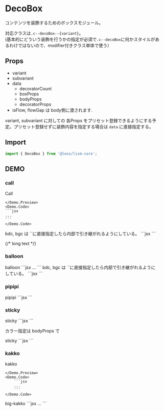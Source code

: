 


# DecoBox

コンテンツを装飾するためのボックスモジュール。

対応クラスは`.c--decoBox--{variant}`。  
(基本的にどういう装飾を行うかの指定が必須で`.c--decoBox`に何かスタイルがあるわけではないので、modifier付きクラス単体で使う）


## Props

- variant
- subvariant
- data
	- decoratorCount
	- boxProps
	- bodyProps
	- decoratorProps
- isFlow, flowGap は body側に渡されます.


variant, subvariant に対しての 各Props をプリセット登録できるようにする予定。プリセット登録せずに装飾内容を指定する場合は `data` に直接指定する。

## Import

```js
import { DecoBox } from '@loos/lism-core';
```

## DEMO


### call
<Demo>
	<Demo.Title>Call</Demo.Title>
	<Demo.Preview resize p={20}>
		<DecoBox variant='call' subvariant='left'>
			<DammyText />
		</DecoBox>
		<DecoBox variant='call' subvariant='right'>
			<DammyText />
		</DecoBox>
		<DecoBox variant='call' subvariant='top'>
			<DammyText />
		</DecoBox>
		<DecoBox variant='call' subvariant='bottom'>
			<DammyText />
		</DecoBox>
	
	</Demo.Preview>
	<Demo.Code>
	```jsx
	...
	```
	</Demo.Code>
</Demo>


<Demo>
	<Demo.Title>bdc, bgc は `<DecoBox>`に直接指定したら内部で引き継がれるようにしている。</Demo.Title>
	<Demo.Preview resize p={20}>
		<DecoBox
			variant='call'
			subvariant='left'
			bdc="red"
		>
			<DammyText />
		</DecoBox>
	</Demo.Preview>
	<Demo.Code>
		```jsx
		<DecoBox
			variant='call'
			subvariant='right'
			data={{ decoratorProps: { bdc: 'red' } }}
		>
			<DammyText />
		</DecoBox>
		```
	</Demo.Code>
</Demo>

{/* long text
<DecoBox variant='call' subvariant='left'>
	<DammyText length="l" />
</DecoBox>
<DecoBox variant='call' subvariant='top'>
	<DammyText length="l" />
</DecoBox> */}



### balloon

<Demo>
	<Demo.Title>balloon</Demo.Title>
	<Demo.Preview resize p={20}>
		<DecoBox variant='balloon' subvariant='left'>
			<DammyText />
		</DecoBox>
		<DecoBox variant='balloon' subvariant='right'>
			<DammyText />
		</DecoBox>
		<DecoBox variant='balloon' subvariant='top'>
			<DammyText />
		</DecoBox>
		<DecoBox variant='balloon' subvariant='bottom'>
			<DammyText />
		</DecoBox>
		<DecoBox variant='balloon' subvariant='top-start'>
			<DammyText />
		</DecoBox>
		<DecoBox variant='balloon' subvariant='bottom-start'>
			<DammyText />
		</DecoBox>
	</Demo.Preview>
	<Demo.Code>
		```jsx
		...
		```
	</Demo.Code>
</Demo>

<Demo>
	<Demo.Title>bdc, bgc は `<DecoBox>`に直接指定したら内部で引き継がれるようにしている。</Demo.Title>
	<Demo.Preview resize p={20}>
		<DecoBox variant='balloon' subvariant='left' bgc='pale'>
			<DammyText />
		</DecoBox>
		<DecoBox
			variant='balloon'
			subvariant='right'
			bdc='blue:40%'
			bgc='hsl(215deg 98% 96%)'
		>
			<DammyText />
		</DecoBox>
	</Demo.Preview>
	<Demo.Code>
		```jsx
		<DecoBox variant='balloon' subvariant='left' bgc='pale'>
			<DammyText />
		</DecoBox>
		<DecoBox
			variant='balloon'
			subvariant='right'
			bdc='blue:40%'
			bgc='hsl(215deg 98% 96%)'
		>
			<DammyText />
		</DecoBox>
		```
	</Demo.Code>
</Demo>


### pipipi
<Demo>
	<Demo.Title>pipipi</Demo.Title>
	<Demo.Preview resize p={20}>
		<DecoBox variant='pipipi' subvariant='left'>
			<DammyText />
		</DecoBox>
		<DecoBox variant='pipipi' subvariant='right' bdc='blue'>
			<DammyText />
		</DecoBox>
	</Demo.Preview>
	<Demo.Code>
		```jsx
		<DecoBox variant='pipipi' subvariant='left'>
			<DammyText />
		</DecoBox>
		<DecoBox variant='pipipi' subvariant='right' bdc='blue'>
			<DammyText />
		</DecoBox>
		```
	</Demo.Code>
</Demo>


### sticky

<Demo>
	<Demo.Title>sticky</Demo.Title>
	<Demo.Preview resize p={20}>
		<DecoBox variant='sticky'>
			<DammyText />
		</DecoBox>
	</Demo.Preview>
	<Demo.Code>
		```jsx
		<DecoBox variant='sticky'>
			<DammyText />
		</DecoBox>
		```
	</Demo.Code>
</Demo>

カラー指定は bodyProps で

<Demo>
	<Demo.Title>sticky</Demo.Title>
	<Demo.Preview resize p={20}>
		<DecoBox
			variant='sticky'
			data={{ bodyProps: { bdc: 'blue:70%', bgc: 'hsl(200 90% 95%)' } }}
		>
			<DammyText />
		</DecoBox>
	</Demo.Preview>
	<Demo.Code>
		```jsx
		<DecoBox
			variant='sticky'
			data={{ bodyProps: { bdc: 'blue:70%', bgc: 'hsl(200 90% 95%)' } }}
		>
			<DammyText />
		</DecoBox>
		```
	</Demo.Code>
</Demo>


### kakko

<Demo>
	<Demo.Title>kakko</Demo.Title>
	<Demo.Preview resize p={20}>
		<DecoBox variant='kakko' subvariant='lr'>
			<DammyText />
		</DecoBox>
		<DecoBox variant='kakko' subvariant='tb'>
			<DammyText />
		</DecoBox>
		
	</Demo.Preview>
	<Demo.Code>
		```jsx
		...
		```
	</Demo.Code>
</Demo>


<Demo>
	<Demo.Title>big-kakko</Demo.Title>
	<Demo.Preview resize p={20}>
		<DecoBox variant='big-kakko' subvariant='lr' isFlow>
			<DammyText />
			<DammyText />
		</DecoBox>
		<DecoBox variant='big-kakko' subvariant='tb' isFlow>
			<DammyText />
			<DammyText />
		</DecoBox>
	</Demo.Preview>
	<Demo.Code>
		```jsx
		...
		```
	</Demo.Code>
</Demo>
